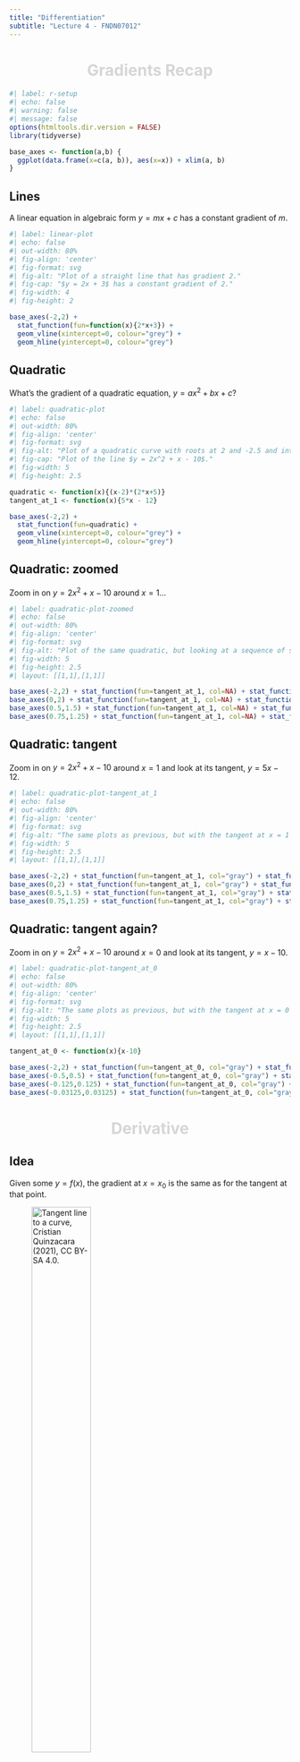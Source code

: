 ```yaml
---
title: "Differentiation"
subtitle: "Lecture 4 - FNDN07012"
---
```


# Gradients Recap {.center background-color="#041E42" style="color: #d6d6d6; text-align: center;"}

```r
#| label: r-setup
#| echo: false
#| warning: false
#| message: false
options(htmltools.dir.version = FALSE)
library(tidyverse)

base_axes <- function(a,b) {
  ggplot(data.frame(x=c(a, b)), aes(x=x)) + xlim(a, b)
}
```

## Lines

A linear equation in algebraic form $y = mx + c$ has a constant gradient of $m$.

```r
#| label: linear-plot
#| echo: false
#| out-width: 80%
#| fig-align: 'center'
#| fig-format: svg
#| fig-alt: "Plot of a straight line that has gradient 2."
#| fig-cap: "$y = 2x + 3$ has a constant gradient of 2."
#| fig-width: 4
#| fig-height: 2

base_axes(-2,2) +
  stat_function(fun=function(x){2*x+3}) +
  geom_vline(xintercept=0, colour="grey") +
  geom_hline(yintercept=0, colour="grey")
```

## Quadratic

What's the gradient of a quadratic equation, $y = ax^2 + bx + c$?

```r
#| label: quadratic-plot
#| echo: false
#| out-width: 80%
#| fig-align: 'center'
#| fig-format: svg
#| fig-alt: "Plot of a quadratic curve with roots at 2 and -2.5 and intercepts the y-axis at y = -10."
#| fig-cap: "Plot of the line $y = 2x^2 + x - 10$."
#| fig-width: 5
#| fig-height: 2.5

quadratic <- function(x){(x-2)*(2*x+5)}
tangent_at_1 <- function(x){5*x - 12}

base_axes(-2,2) +
  stat_function(fun=quadratic) +
  geom_vline(xintercept=0, colour="grey") +
  geom_hline(yintercept=0, colour="grey")
```

## Quadratic: zoomed

Zoom in on $y = 2x^2 + x - 10$ around $x = 1$...

```r
#| label: quadratic-plot-zoomed
#| echo: false
#| out-width: 80%
#| fig-align: 'center'
#| fig-format: svg
#| fig-alt: "Plot of the same quadratic, but looking at a sequence of smaller-and-smaller domains. By the last plot, the quadratic looks like a straight line."
#| fig-width: 5
#| fig-height: 2.5
#| layout: [[1,1],[1,1]]

base_axes(-2,2) + stat_function(fun=tangent_at_1, col=NA) + stat_function(fun=quadratic)
base_axes(0,2) + stat_function(fun=tangent_at_1, col=NA) + stat_function(fun=quadratic)
base_axes(0.5,1.5) + stat_function(fun=tangent_at_1, col=NA) + stat_function(fun=quadratic)
base_axes(0.75,1.25) + stat_function(fun=tangent_at_1, col=NA) + stat_function(fun=quadratic)
```

<!-- TEACHER NOTE: by the time the fourth image appears, students will hopefully pick up on the fact that it's becoming a tangent. -->

## Quadratic: tangent

Zoom in on $y = 2x^2 + x - 10$ around $x = 1$ and look at its tangent, $y = 5x - 12$.

```r
#| label: quadratic-plot-tangent_at_1
#| echo: false
#| out-width: 80%
#| fig-align: 'center'
#| fig-format: svg
#| fig-alt: "The same plots as previous, but with the tangent at x = 1 drawn."
#| fig-width: 5
#| fig-height: 2.5
#| layout: [[1,1],[1,1]]

base_axes(-2,2) + stat_function(fun=tangent_at_1, col="gray") + stat_function(fun=quadratic)
base_axes(0,2) + stat_function(fun=tangent_at_1, col="gray") + stat_function(fun=quadratic)
base_axes(0.5,1.5) + stat_function(fun=tangent_at_1, col="gray") + stat_function(fun=quadratic)
base_axes(0.75,1.25) + stat_function(fun=tangent_at_1, col="gray") + stat_function(fun=quadratic)
```

## Quadratic: tangent again?

Zoom in on $y = 2x^2 + x - 10$ around $x = 0$ and look at its tangent, $y = x - 10$.

```r
#| label: quadratic-plot-tangent_at_0
#| echo: false
#| out-width: 80%
#| fig-align: 'center'
#| fig-format: svg
#| fig-alt: "The same plots as previous, but with the tangent at x = 0 drawn."
#| fig-width: 5
#| fig-height: 2.5
#| layout: [[1,1],[1,1]]

tangent_at_0 <- function(x){x-10}

base_axes(-2,2) + stat_function(fun=tangent_at_0, col="gray") + stat_function(fun=quadratic)
base_axes(-0.5,0.5) + stat_function(fun=tangent_at_0, col="gray") + stat_function(fun=quadratic)
base_axes(-0.125,0.125) + stat_function(fun=tangent_at_0, col="gray") + stat_function(fun=quadratic)
base_axes(-0.03125,0.03125) + stat_function(fun=tangent_at_0, col="gray") + stat_function(fun=quadratic)
```

# Derivative {.center background-color="#041E42" style="color: #d6d6d6; text-align: center;"}

## Idea

Given some $y = f(x)$, the gradient at $x = x_0$ is the same as for the tangent at that point.

![[_Tangent line to a curve_](https://commons.wikimedia.org/wiki/File:Tangent_line_to_a_curve.svg), Cristian Quinzacara (2021), [CC BY-SA 4.0](https://creativecommons.org/licenses/by-sa/4.0/deed.en). ](img/Tangent_line_to_a_curve.svg){width=50%}

This **derivative** is denoted by $f'(x_0)$, sometimes $\frac{\text{d}y}{\text{d}x}\big|_{x=x_0}$, or occasionally $\dot{y}(x_0)$.

## Generalising

When we plot the gradient values of a cubic (e.g. $x^3$), they form a quadratic (e.g. $x^2$).

```r
#| label: geogebra_gradient
#| fig-alt: "Interactive applet in GeoGebra, looking at the tangent to a cubic and plotting the gradient."
#| dev: "png"
#| cache: true
knitr::include_url("https://www.geogebra.org/material/iframe/id/zmf6vqm3/width/1000/height/800/sri/true/sdz/true")
```

This degree decrement hints at a more general rule for finding the gradient at _any_ point.

## Polynomials

For straight lines:
$$
  f(x) = mx + c \quad\Rightarrow\quad f'(x) = m.
$$

For quadratics:
$$
  f(x) = ax^2 + bx + c \quad\Rightarrow\quad f'(x) = 2ax + b.
$$

More generally:

:::{.callout-note title=Theorem}
For any power of $x$, $f(x) = ax^n$, the derivative is $f'(x) = nax^{n-1}$.
:::

:::{.callout-note title=Theorem}
If $f(x) = f_1(x) + f_2(x)$, then $f'(x) = f_1'(x) + f_2'(x)$.
:::
